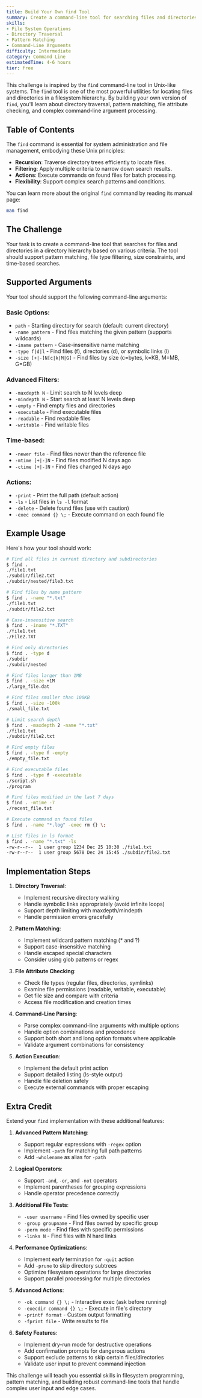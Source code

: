 ```yaml
---
title: Build Your Own find Tool
summary: Create a command-line tool for searching files and directories with pattern matching and filtering options. Learn about filesystem traversal, pattern matching, and file operations.
skills:
- File System Operations
- Directory Traversal
- Pattern Matching
- Command-Line Arguments
difficulty: Intermediate
category: Command Line
estimatedTime: 4-6 hours
tier: free
---
```


This challenge is inspired by the `find` command-line tool in Unix-like systems. The `find` tool is one of the most powerful utilities for locating files and directories in a filesystem hierarchy. By building your own version of `find`, you'll learn about directory traversal, pattern matching, file attribute checking, and complex command-line argument processing.

## Table of Contents

The `find` command is essential for system administration and file management, embodying these Unix principles:

- **Recursion**: Traverse directory trees efficiently to locate files.
- **Filtering**: Apply multiple criteria to narrow down search results.
- **Actions**: Execute commands on found files for batch processing.
- **Flexibility**: Support complex search patterns and conditions.

You can learn more about the original `find` command by reading its manual page:

```bash
man find
```

## The Challenge

Your task is to create a command-line tool that searches for files and directories in a directory hierarchy based on various criteria. The tool should support pattern matching, file type filtering, size constraints, and time-based searches.

## Supported Arguments

Your tool should support the following command-line arguments:

### Basic Options:
- `path` - Starting directory for search (default: current directory)
- `-name pattern` - Find files matching the given pattern (supports wildcards)
- `-iname pattern` - Case-insensitive name matching
- `-type f|d|l` - Find files (f), directories (d), or symbolic links (l)
- `-size [+|-]N[c|k|M|G]` - Find files by size (c=bytes, k=KB, M=MB, G=GB)

### Advanced Filters:
- `-maxdepth N` - Limit search to N levels deep
- `-mindepth N` - Start search at least N levels deep
- `-empty` - Find empty files and directories
- `-executable` - Find executable files
- `-readable` - Find readable files
- `-writable` - Find writable files

### Time-based:
- `-newer file` - Find files newer than the reference file
- `-mtime [+|-]N` - Find files modified N days ago
- `-ctime [+|-]N` - Find files changed N days ago

### Actions:
- `-print` - Print the full path (default action)
- `-ls` - List files in `ls -l` format
- `-delete` - Delete found files (use with caution)
- `-exec command {} \;` - Execute command on each found file

## Example Usage

Here's how your tool should work:

```bash
# Find all files in current directory and subdirectories
$ find .
./file1.txt
./subdir/file2.txt
./subdir/nested/file3.txt

# Find files by name pattern
$ find . -name "*.txt"
./file1.txt
./subdir/file2.txt

# Case-insensitive search
$ find . -iname "*.TXT"
./file1.txt
./File2.TXT

# Find only directories
$ find . -type d
./subdir
./subdir/nested

# Find files larger than 1MB
$ find . -size +1M
./large_file.dat

# Find files smaller than 100KB
$ find . -size -100k
./small_file.txt

# Limit search depth
$ find . -maxdepth 2 -name "*.txt"
./file1.txt
./subdir/file2.txt

# Find empty files
$ find . -type f -empty
./empty_file.txt

# Find executable files
$ find . -type f -executable
./script.sh
./program

# Find files modified in the last 7 days
$ find . -mtime -7
./recent_file.txt

# Execute command on found files
$ find . -name "*.log" -exec rm {} \;

# List files in ls format
$ find . -name "*.txt" -ls
-rw-r--r--  1 user group 1234 Dec 25 10:30 ./file1.txt
-rw-r--r--  1 user group 5678 Dec 24 15:45 ./subdir/file2.txt
```

## Implementation Steps

1. **Directory Traversal**:
   - Implement recursive directory walking
   - Handle symbolic links appropriately (avoid infinite loops)
   - Support depth limiting with maxdepth/mindepth
   - Handle permission errors gracefully

2. **Pattern Matching**:
   - Implement wildcard pattern matching (* and ?)
   - Support case-insensitive matching
   - Handle escaped special characters
   - Consider using glob patterns or regex

3. **File Attribute Checking**:
   - Check file types (regular files, directories, symlinks)
   - Examine file permissions (readable, writable, executable)
   - Get file size and compare with criteria
   - Access file modification and creation times

4. **Command-Line Parsing**:
   - Parse complex command-line arguments with multiple options
   - Handle option combinations and precedence
   - Support both short and long option formats where applicable
   - Validate argument combinations for consistency

5. **Action Execution**:
   - Implement the default print action
   - Support detailed listing (ls-style output)
   - Handle file deletion safely
   - Execute external commands with proper escaping

## Extra Credit

Extend your `find` implementation with these additional features:

1. **Advanced Pattern Matching**:
   - Support regular expressions with `-regex` option
   - Implement `-path` for matching full path patterns
   - Add `-wholename` as alias for `-path`

2. **Logical Operators**:
   - Support `-and`, `-or`, and `-not` operators
   - Implement parentheses for grouping expressions
   - Handle operator precedence correctly

3. **Additional File Tests**:
   - `-user username` - Find files owned by specific user
   - `-group groupname` - Find files owned by specific group
   - `-perm mode` - Find files with specific permissions
   - `-links N` - Find files with N hard links

4. **Performance Optimizations**:
   - Implement early termination for `-quit` action
   - Add `-prune` to skip directory subtrees
   - Optimize filesystem operations for large directories
   - Support parallel processing for multiple directories

5. **Advanced Actions**:
   - `-ok command {} \;` - Interactive exec (ask before running)
   - `-execdir command {} \;` - Execute in file's directory
   - `-printf format` - Custom output formatting
   - `-fprint file` - Write results to file

6. **Safety Features**:
   - Implement dry-run mode for destructive operations
   - Add confirmation prompts for dangerous actions
   - Support exclude patterns to skip certain files/directories
   - Validate user input to prevent command injection

This challenge will teach you essential skills in filesystem programming, pattern matching, and building robust command-line tools that handle complex user input and edge cases.

